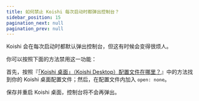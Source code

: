```yaml
---
title: 如何禁止 Koishi 每次启动时都弹出控制台？
sidebar_position: 15
pagination_next: null
pagination_prev: null
---
```



<FaqPre />

Koishi 会在每次启动时都默认弹出控制台，但这有时候会变得很烦人。

你可以按照下面的方法禁用这一功能：

首先，按照『[「Koishi 桌面」（Koishi Desktop）配置文件在哪里？](/faq/14)』中的方法找到你的 Koishi
桌面配置文件；然后，在配置文件内加入 `open: none`。

保存并重启 Koishi 桌面，控制台将不会再弹出。

<FaqPost />
